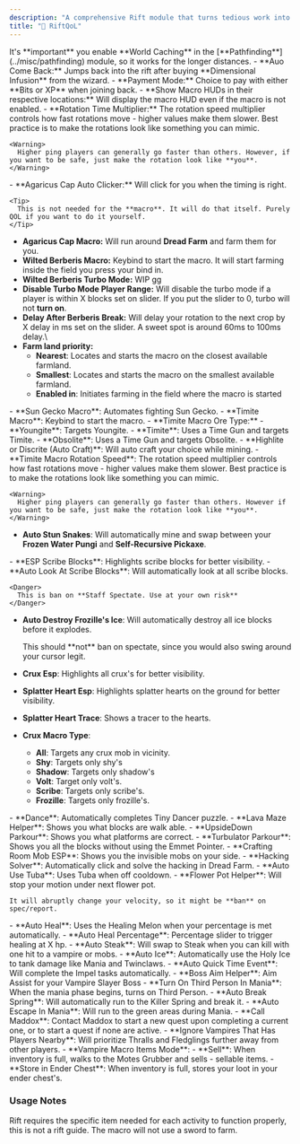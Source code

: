 ```yaml
---
description: "A comprehensive Rift module that turns tedious work into easy work"
title: "🌌 RiftQoL"
---
```


<Danger>
  It's **important** you enable **World Caching** in the [**Pathfinding**](../misc/pathfinding) module, so it works for the longer distances.
</Danger>

<Accordion title="‎ ‎‎  General" description="‎" icon="gears" iconType="duotone">
  - **Auo Come Back:** Jumps back into the rift after buying **Dimensional Infusion** from the wizard.
  - **Payment Mode:** Choice to pay with either **Bits or XP** when joining back.
  - **Show Macro HUDs in their respective locations:** Will display the macro HUD even if the macro is not enabled.
  - **Rotation Time Multiplier:** The rotation speed multiplier controls how fast rotations move - higher values make them slower. Best practice is to make the rotations look like something you can mimic.

    <Warning>
      Higher ping players can generally go faster than others. However, if you want to be safe, just make the rotation look like **you**.
    </Warning>
</Accordion>

<Accordion title="Farming" icon="farm" iconType="solid">
  - **Agaricus Cap Auto Clicker:** Will click for you when the timing is right.

    <Tip>
      This is not needed for the **macro**. It will do that itself. Purely QOL if you want to do it yourself.
    </Tip>
  - **Agaricus Cap Macro:** Will run around **Dread Farm** and farm them for you.
  - **Wilted Berberis Macro:** Keybind to start the macro. It will start farming inside the field you press your bind in.
  - **Wilted Berberis Turbo Mode:** WIP gg
  - **Disable Turbo Mode Player Range:** Will disable the turbo mode if a player is within X blocks set on slider. If you put the slider to 0, turbo will not **turn on**.
  - **Delay After Berberis Break:** Will delay your rotation to the next crop by X delay in ms set on the slider. A sweet spot is around 60ms to 100ms delay.\\
  - **Farm land priority:**
    - **Nearest**: Locates and starts the macro on the closest available farmland.
    - **Smallest**: Locates and starts the macro on the smallest available farmland.
    - **Enabled in**: Initiates farming in the field where the macro is started
</Accordion>

<Accordion title="Other" description="‎" icon="option" iconType="duotone">
  - **Sun Gecko Macro**: Automates fighting Sun Gecko.
</Accordion>

<Accordion title="Mining" description="‎" icon="pickaxe" iconType="duotone">
  - **Timite Macro**: Keybind to start the macro.
  - **Timite Macro Ore Type:**
    - **Youngite**: Targets Youngite.
    - **Timite**: Uses a Time Gun and targets Timite.
    - **Obsolite**: Uses a Time Gun and targets Obsolite.
    - **Highlite or Discrite (Auto Craft)**: Will auto craft your choice while mining.
  - **Timite Macro Rotation Speed**: The rotation speed multiplier controls how fast rotations move - higher values make them slower. Best practice is to make the rotations look like something you can mimic.

    <Warning>
      Higher ping players can generally go faster than others. However if you want to be safe, just make the rotation look like **you**.
    </Warning>
  - **Auto Stun Snakes**: Will automatically mine and swap between your **Frozen Water Pungi** and **Self-Recursive Pickaxe**.
</Accordion>

<Accordion title="Crux" icon="ankh" iconType="duotone">
  - **ESP Scribe Blocks**: Highlights scribe blocks for better visibility.
  - **Auto Look At Scribe Blocks**: Will automatically look at all scribe blocks.

    <Danger>
      This is ban on **Staff Spectate. Use at your own risk**
    </Danger>
  - **Auto Destroy Frozille's Ice**: Will automatically destroy all ice blocks before it explodes.

    <Tip>
      This should **not** ban on spectate, since you would also swing around your cursor legit.
    </Tip>
  - **Crux Esp**: Highlights all crux's for better visibility.
  - **Splatter Heart Esp**: Highlights splatter hearts on the ground for better visibility.
  - **Splatter Heart Trace**: Shows a tracer to the hearts.
  - **Crux Macro Type**:
    - **All**: Targets any crux mob in vicinity.
    - **Shy**: Targets only  shy's
    - **Shadow**: Targets only  shadow's
    - **Volt**: Target only  volt's.
    - **Scribe**: Targets only  scribe's.
    - **Frozille**: Targets only  frozille's.
</Accordion>

<Accordion title="Mirrorverse" icon="reflect-vertical" iconType="duotone">
  - **Dance**: Automatically completes Tiny Dancer puzzle.
  - **Lava Maze Helper**: Shows you what blocks are walk able.
  - **UpsideDown Parkour**: Shows you what platforms are correct.
  - **Turbulator Parkour**: Shows you all the blocks without using the Emmet Pointer.
  - **Crafting Room Mob ESP**: Shows you the invisible mobs on your side.
</Accordion>

<Accordion title="Misc" icon="rectangle-history-circle-plus" iconType="duotone">
  - **Hacking Solver**: Automatically click and solve the hacking in Dread Farm.
  - **Auto Use Tuba**: Uses Tuba when off cooldown.
  - **Flower Pot Helper**: Will stop your motion under next flower pot.

    It will abruptly change your velocity, so it might be **ban** on spec/report.
</Accordion>

<Accordion title="Vampire" icon="coffin-cross" iconType="duotone">
  - **Auto Heal**: Uses the Healing Melon when your percentage is met automatically.
    - **Auto Heal Percentage**: Percentage slider to trigger healing at X hp.
  - **Auto Steak**: Will swap to Steak when you can kill with one hit to a vampire or mobs.
  - **Auto Ice**: Automatically use the Holy Ice to tank damage like Mania and Twinclaws.
  - **Auto Quick Time Event**: Will complete the Impel tasks automatically.
  - **Boss Aim Helper**: Aim Assist for your Vampire Slayer Boss
  - **Turn On Third Person In Mania**: When the mania phase begins, turns on Third Person.
  - **Auto Break Spring**: Will automatically run to the Killer Spring and break it.
  - **Auto Escape In Mania**: Will run to the green areas during Mania.
  - **Call Maddox**: Contact Maddox to start a new quest upon completing a current one, or to start a quest if none are active.
  - **Ignore Vampires That Has Players Nearby**: Will prioritize Thralls and Fledglings further away from other players.
  - **Vampire Macro Items Mode**:
    - **Sell**: When inventory is full, walks to the Motes Grubber and sells - sellable items.
    - **Store in Ender Chest**: When inventory is full, stores your loot in your ender chest's.
</Accordion>

### Usage Notes

Rift requires the specific item needed for each activity to function properly, this is not a rift guide. The macro will not use a sword to farm.